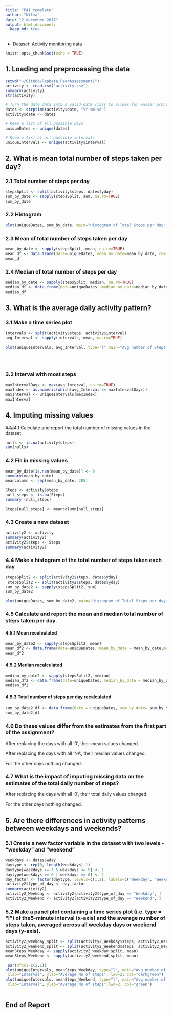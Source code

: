 ---
title: "PA1_template"
author: "Wilma"
date: "2 december 2017"
output: html_document:
  keep_md: true
---

* Dataset: [Activity monitoring data](https://d396qusza40orc.cloudfront.net/repdata%2Fdata%2Factivity.zip)

```{r setup, include=FALSE}
knitr::opts_chunk$set(echo = TRUE)
```

## 1. Loading and preprocessing the data

```{r}
setwd("~/GitHub/RepData_PeerAssessment1")
activity <- read.csv("activity.csv")
summary(activity)
str(activity)

# Turn the date data into a valid date class to allows for easier processing : Dates are in YYYY-MM-DD format
dates <- strptime(activity$date, "%Y-%m-%d")
activity$date <- dates

# Keep a list of all possible days
uniqueDates <- unique(dates)

# Keep a list of all possible intervals
uniqueIntervals <- unique(activity$interval)

```


## 2. What is mean total number of steps taken per day?
### 2.1 Total number of steps per day

```{r}
stepsSplit <- split(activity$steps, dates$yday)
sum_by_date <- sapply(stepsSplit, sum, na.rm=TRUE)
sum_by_date

```
### 2.2 Histogram

```{r}
plot(uniqueDates, sum_by_date, main="Histogram of Total Steps per day", xlab="Days in October to November 2012", ylab="Frequency", type="h", lwd=4, col=blues9)


```


### 2.3 Mean of total number of steps taken per day

```{r}
mean_by_date <- sapply(stepsSplit, mean, na.rm=TRUE)
mean_df <- data.frame(date=uniqueDates, mean_by_date=mean_by_date, row.names=NULL)
mean_df

```

### 2.4 Median of total number of steps per day
```{r}
median_by_date <- sapply(stepsSplit, median, na.rm=TRUE)
median_df <- data.frame(date=uniqueDates, median_by_date=median_by_date, row.names=NULL)
median_df


```


## 3. What is the average daily activity pattern?

### 3.1 Make a time series plot

```{r}
intervals <- split(activity$steps, activity$interval)
avg_Interval <- sapply(intervals, mean, na.rm=TRUE)

plot(uniqueIntervals, avg_Interval, type="l",main="Avg number of Steps per Interval - All Days", xlab="Interval",    ylab="Average No of Steps", lwd=2, col="green")


 


```

### 3.2 Interval with most steps

```{r}

maxIntervalDays <- max(avg_Interval, na.rm=TRUE)
maxIndex <- as.numeric(which(avg_Interval == maxIntervalDays))
maxInterval <- uniqueIntervals[maxIndex]
maxInterval

```




## 4. Imputing missing values

###4.1 Calculate and report the total number of missing values in the dataset

```{r}
nulls <- is.na(activity$steps)
sum(nulls)
```

### 4.2 Fill in missing values

```{r}
mean_by_date[is.nan(mean_by_date)] <- 0
summary(mean_by_date)
meancolumn <- rep(mean_by_date, 288)

Steps <- activity$steps
null_steps <- is.na(Steps)
summary (null_steps)

Steps[null_steps] <- meancolumn[null_steps]

```

### 4.3 Create a new dataset

```{r}
activity2 <- activity
summary(activity2)
activity2$steps <- Steps
summary(activity2)


```

### 4.4 Make a histogram of the total number of steps taken each day  
```{r}
stepsSplit2 <- split(activity2$steps, dates$yday)
 stepsSplit2 <- split(activity2$steps, dates$yday)
sum_by_date2 <- sapply(stepsSplit2, sum)
sum_by_date2

plot(uniqueDates, sum_by_date2, main="Histogram of Total Steps per day(After Imputing)", xlab="Days in October to November 2012", ylab="Frequency", type="h", lwd=4, col=blues9)

```


### 4.5 Calculate and report the mean and median total number of steps taken per day. 

#### 4.5.1 Mean recalculated

```{r}
mean_by_date2 <- sapply(stepsSplit2, mean)
mean_df2 <- data.frame(date=uniqueDates, mean_by_date = mean_by_date,mean_by_date2 = mean_by_date2 , row.names=NULL)
mean_df2

```

#### 4.5.2 Median recalculated
```{r}
median_by_date2 <- sapply(stepsSplit2, median)
median_df2 <- data.frame(date=uniqueDates, median_by_date = median_by_date, median_by_date2 = median_by_date2, row.names=NULL)
median_df2

```

#### 4.5.3 Total number of steps per day recalculated

```{r}
sum_by_date2_df <- data.frame(date = uniqueDates, sum_by_date= sum_by_date, sum_by_date2=sum_by_date2, row.names=NULL)
sum_by_date2_df
```


### 4.6 Do these values differ from the estimates from the first part of the assignment?

After replacing the days with all '0', their mean values changed. 

After replacing the days with all 'NA', their median values changed.

For the other days nothing changed.



### 4.7 What is the impact of imputing missing data on the estimates of the total daily number of steps?

After replacing the days with all '0', their total daily values changed. 

For the other days nothing changed.




## 5. Are there differences in activity patterns between weekdays and weekends?

### 5.1 Create a new factor variable in the dataset with two levels - "weekday" and "weekend" 

```{r}

weekdays <- dates$wday
daytype <- rep(0, length(weekdays)-1)
daytype[weekdays >= 1 & weekdays <= 5] <- 1
daytype[weekdays == 6 | weekdays == 0] <- 2
day_factor <- factor(daytype, levels=c(1,2), labels=c("Weekday", "Weekend"))
activity2$type_of_day <- day_factor
summary(activity2)
activity2_Weekday <- activity2[activity2$type_of_day == "Weekday", ]
activity2_Weekend <- activity2[activity2$type_of_day == "Weekend", ]


```
### 5.2 Make a panel plot containing a time series plot (i.e. type = "l") of the5-minute interval (x-axis) and the average number of steps taken, averaged across all weekday days or weekend days (y-axis).

```{r}
activity2_weekday_split <- split(activity2_Weekday$steps, activity2_Weekday$interval)
activity2_weekend_split <- split(activity2_Weekend$steps, activity2_Weekend$interval)
meanSteps_Weekday <- sapply(activity2_weekday_split, mean)
meanSteps_Weekend <- sapply(activity2_weekend_split, mean)

 par(mfcol=c(2,1))
plot(uniqueIntervals, meanSteps_Weekday, type="l", main="Avg number of Steps per Interval - Weekdays", 
 xlab="Interval", ylab="Average No of steps", lwd=2, col="darkgreen")
plot(uniqueIntervals, meanSteps_Weekend, type="l", main="Avg number of Steps per Interval - Weekends", 
 xlab="Interval", ylab="Average No of steps",lwd=2, col="green")
 

```

## End of Report



